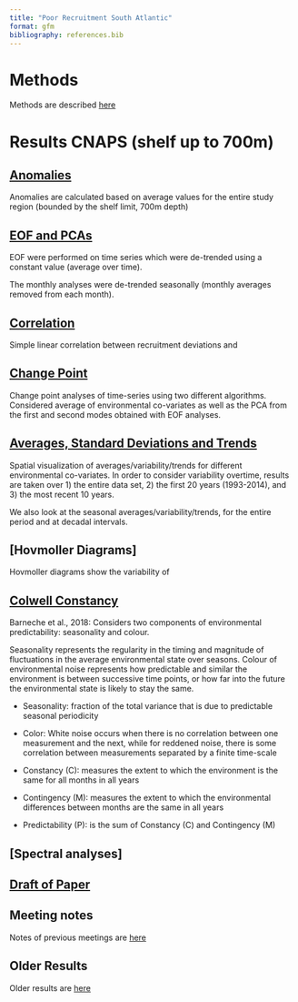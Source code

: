 ```yaml
---
title: "Poor Recruitment South Atlantic"
format: gfm
bibliography: references.bib
---
```


# Methods

Methods are described [here](https://github.com/AnaVaz-NOAA/SEFSC-SFD-SAF-Poor-Recruitment/blob/main/Pages/Methods_readme.md)

# Results CNAPS (shelf up to 700m)

## [Anomalies](https://github.com/AnaVaz-NOAA/SEFSC-SFD-SAF-Poor-Recruitment/blob/main/Pages/CNAPS_anomalies.md)

Anomalies are calculated based on average values for the entire study region (bounded by the shelf limit, 700m depth)

## [EOF and PCAs](https://github.com/AnaVaz-NOAA/SEFSC-SFD-SAF-Poor-Recruitment/blob/main/Pages/CNAPS_EOF.md)

EOF were performed on time series which were de-trended using a constant value (average over time).

The monthly analyses were de-trended seasonally (monthly averages removed from each month).

## [Correlation](https://github.com/AnaVaz-NOAA/SEFSC-SFD-SAF-Poor-Recruitment/blob/main/Pages/Correlations.md)

Simple linear correlation between recruitment deviations and

## [Change Point](https://github.com/AnaVaz-NOAA/SEFSC-SFD-SAF-Poor-Recruitment/blob/main/Pages/ChangePoint.md)

Change point analyses of time-series using two different algorithms. Considered average of environmental co-variates as well as the PCA from the first and second modes obtained with EOF analyses.

## [Averages, Standard Deviations and Trends](https://github.com/AnaVaz-NOAA/SEFSC-SFD-SAF-Poor-Recruitment/blob/main/Pages/AverageTrend.md)

Spatial visualization of averages/variability/trends for different environmental co-variates. In order to consider variability overtime, results are taken over 1) the entire data set, 2) the first 20 years (1993-2014), and 3) the most recent 10 years.

We also look at the seasonal averages/variability/trends, for the entire period and at decadal intervals.

## \[Hovmoller Diagrams\]

Hovmoller diagrams show the variability of

## [Colwell Constancy](https://github.com/AnaVaz-NOAA/SEFSC-SFD-SAF-Poor-Recruitment/blob/main/Pages/Colwell.md)

Barneche et al., 2018: Considers two components of environmental predictability: seasonality and colour.

Seasonality represents the regularity in the timing and magnitude of fluctuations in the average environmental state over seasons. Colour of environmental noise represents how predictable and similar the environment is between successive time points, or how far into the future the environmental state is likely to stay the same.

-   Seasonality: fraction of the total variance that is due to predictable seasonal periodicity

-   Color: White noise occurs when there is no correlation between one measurement and the next, while for reddened noise, there is some correlation between measurements separated by a finite time-scale

-   Constancy (C): measures the extent to which the environment is the same for all months in all years

-   Contingency (M): measures the extent to which the environmental differences between months are the same in all years

-   Predictability (P): is the sum of Constancy (C) and Contingency (M)

## \[Spectral analyses\]

## [Draft of Paper](https://github.com/AnaVaz-NOAA/SEFSC-SFD-SAF-Poor-Recruitment/blob/main/poorrecpaper.md)

## Meeting notes

Notes of previous meetings are [here](https://github.com/AnaVaz-NOAA/SEFSC-SFD-SAF-Poor-Recruitment/blob/main/Pages/MeetingNotes.md)

## Older Results

Older results are [here](https://github.com/AnaVaz-NOAA/SEFSC-SFD-SAF-Poor-Recruitment/blob/main/Pages/OlderResults.md)
